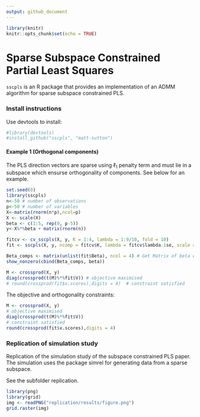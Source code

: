 ```yaml
---
output: github_document
---
```


```r
library(knitr)
knitr::opts_chunk$set(echo = TRUE)
```

Sparse Subspace Constrained Partial Least Squares 
=========================

`sscpls` is an R package that provides an implementation of an ADMM algorithm for sparse subspace constrained PLS.

### Install instructions
Use devtools to install:

```r
#library(devtools)
#install_github("sscpls", "matt-sutton")
```

#### Example 1 (Orthogonal components)

The PLS direction vectors are sparse using $\ell_1$ penalty term and must lie in a subspace which ensurse orthogonality of components. See below for an example.

```r
set.seed(0)
library(sscpls)
n<-50 # number of observations
p<-50 # number of variables
X<-matrix(rnorm(n*p),ncol=p)
X <- scale(X)
beta <- c(1:5, rep(0, p-5))
y<-X%*%beta + matrix(rnorm(n))

fitcv <- cv_sscpls(X, y, K = 1:4, lambda = 1:9/10, fold = 10)
fit <- sscpls(X, y, ncomp = fitcv$K, lambda = fitcv$lambda.1se, scale = F)

Beta_comps <- matrix(unlist(fit$Beta), ncol = 4) # Get Matrix of beta estimates at each component
show_nonzero(cbind(Beta_comps, beta))

M <- crossprod(X, y)
diag(crossprod(t(M)%*%fit$V)) # objective maximised
# round(crossprod(fit$x.scores),digits = 4)  # constraint satisfied
```

The objective and orthogonality constraints:
```r
M <- crossprod(X, y)
# objective maximised
diag(crossprod(t(M)%*%fit$V)) 
# constraint satisfied
round(crossprod(fit$x.scores),digits = 4)  
```

### Replication of simulation study

Replication of the simulation study of the subspace constrained PLS paper. The simulation uses the package simrel for generating data from a sparse subspace. 

See the subfolder replication. 

```r
library(png)
library(grid)
img <- readPNG("replication/results/figure.png")
grid.raster(img)
```

